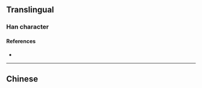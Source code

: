 {{also|瀧|滝}}
{{character info/new}}
==Translingual==
{{Han simplified forms|瀧|滝|泷}}

===Han character===
{{Han char|rn=85|rad=水|as=05|sn=8|four=|canj=EIKP|ids=⿰氵龙}}

====References====
* {{Han ref|kx=0619.121|hdz=31583.020|uh=6CF7|ud=27895}}

----

==Chinese==
{{zh-see|瀧}}